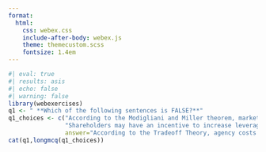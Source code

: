 ```yaml
---
format:
  html:
    css: webex.css
    include-after-body: webex.js
    theme: themecustom.scss
    fontsize: 1.4em
---
```


```r
#| eval: true
#| results: asis
#| echo: false
#| warning: false
library(webexercises)
q1 <- " **Which of the following sentences is FALSE?**"
q1_choices <- c("According to the Modigliani and Miller theorem, market imperfections, such as taxes and bankruptcy costs, can lead to deviations from the theorem's conclusions in the real world.",
                "Shareholders may have an incentive to increase leverage even if it decreases the value of the firm.",
                answer="According to the Tradeoff Theory, agency costs play a minor role in a firm's capital structure decisions.") 
cat(q1,longmcq(q1_choices))

```




